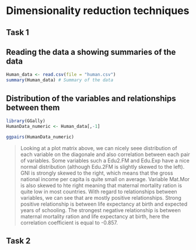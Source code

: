 # Dimensionality reduction techniques

## Task 1

## Reading the data a showing summaries of the data
```r
Human_data <- read.csv(file = "human.csv")
summary(Human_data) # Summary of the data
```

## Distribution of the variables and relationships between them
```r
library(GGally)
HumanData_numeric <- Human_data[,-1]

ggpairs(HumanData_numeric)
``` 

> Looking at a plot matrix above, we can nicely seee distribution of each variable on the diagonale and also correlation between each pair of variables. Some variables such a Edu2.FM and Edu.Exp have a nice normal distribution (although Edu.2FM is slightly skewed to the left). GNI is strongly skewed to the right, which means that the gross national income per capita is quite small on average. Variable Mat.Mor is also skewed to hte right meaning that maternal mortality ration is quite low in most countries. With regard to relationships between variables, we can see that are mostly positive relationships. Strong positive relationship is between life expectancy at birth and expected years of schooling. The strongest negative relationship is between maternal mortality ration and life expectancy at birth, here the correlation coefficient is equal to -0.857.

## Task 2
